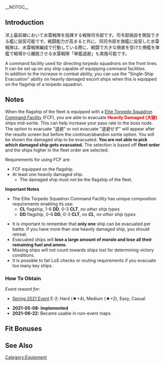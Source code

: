 __NOTOC__
{{EquipmentInfo|413}}

==Introduction==
洋上最前線において水雷戦隊を指揮する戦隊司令部です。司令部施設を開設できる艦に設営可能です。戦闘能力が高まると共に、同司令部を旗艦に設営した水雷戦隊は、水雷戦隊編成で行動している際に、戦闘で大きな損害を受けた僚艦を単艦で戦場から離脱させる水雷戦隊「単艦退避」も実施可能です。

A command facility used for directing torpedo squadrons on the front lines.<br>
It can be set up on any ship capable of equipping command facilities.<br>
In addition to the increase in combat ability, you can use the "Single-Ship Evacuation" ability on heavily damaged escort ships when this is equipped on the flagship of a torpedo squadron.

==Notes==
When the flagship of the fleet is equipped with a [[Elite Torpedo Squadron Command Facility]] (FCF), you are able to evacuate <span style="color:red;">'''Heavily Damaged (大破)'''</span> ships mid-sortie. This can help increase your pass rate to the boss node. The option to evacuate "退避" or not evacuate "退避せず" will appear after the results screen but before the continue/abandon sortie option. You will be shown the damaged ship to be evacuated. '''You are not able to pick which damaged ship gets evacuated.''' The selection is based off '''fleet order''' and the ships higher in the fleet order are selected.

Requirements for using FCF are:
* FCF equipped on the flagship.
* At least one heavily damaged ship.
** The damaged ship must not be the flagship of the fleet.

'''Important Notes'''
* The Elite Torpedo Squadron Command Facility has unique composition requirements enabling its use:
** '''CL''' flagship, 1-6 '''DD''', 0-3 '''CLT''', ''no other ship types''
** '''DD''' flagship, 0-6 '''DD''', 0-3 '''CLT''', ''no '''CL''' '', ''no other ship types''

* It is important to remember that '''only one''' ship can be evacuated per battle. If you have more than one heavily damaged ship, you should retreat.
* Evacuated ships will '''lose a large amount of morale and lose all their remaining fuel and ammo'''.
* Missing ships will not count towards ships lost for determining victory conditions.
* It is possible to fail LoS checks or routing requirements if you evacuate too many key ships.


<div class="mw-collapsible"><h3>How To Obtain</h3>
<div class="mw-collapsible-content">
''Event reward for:''
* [[Spring 2021 Event]] E-2: Hard (★+4), Medium (★+2), Easy, Casual

</div></div>


<div class="mw-collapsible><h3>Updates History</h3>
<div class="mw-collapsible-content>
* '''2021-05-08:''' '''Implemented'''
* '''2021-06-22:''' Became usable in non-event maps
</div></div>

==Fit Bonuses==
{{:Elite Torpedo Squadron Command Facility/Bonuses}}

==See Also==
{{Equipmentlist}}
[[Category:Equipment]]
<!--- [[Category:Fleet Command Facilities]] --->